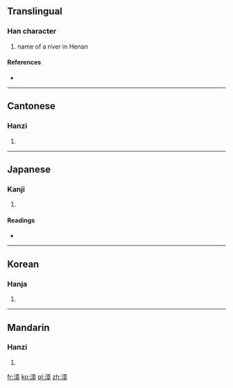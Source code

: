 ==Translingual==

===Han character===
{{Han char|rn=85|rad=水|as=11|sn=14|four=3014<sub>6</sub>|canj=水卜廿十 (EYTJ)}}

# name of a river in Henan

====References====
* {{Han ref|kx=0647.090|dkj=18174|dj=1057.080|hdz=31728.030|uh=6F33|ud=28467|bh=BA73|bd=47731}}

----

==Cantonese==

===Hanzi===
{{yue-hanzi|jyut=|y=jeung1}}

# {{defn|Cantonese|sort=水11}}

----

==Japanese==

===Kanji===
{{ja-kanji|grade=|rs=水11}}

# {{defn|Japanese|sort=水11}}

====Readings====
* {{ja-readings|on=[[しょう]] (shō)|kun=[[ささえる]] (sasaeru)}}

----

==Korean==

===Hanja===
{{ko-hanja|hangeul=장|eumhun=|rv=jang|mr=chang|y=cang}}

# {{defn|Korean|sort=水11}}

----

==Mandarin==

===Hanzi===
{{cmn-hanzi|pin=[[chán]] ([[chan2]]), [[jiān]] ([[jian1]]), [[qián]] ([[qian2]]), [[zhāng]] ([[zhang1]])|wg=ch'an<sup>2</sup>, chien<sup>1</sup>, ch'ien<sup>2</sup>, chang<sup>1</sup>}}

# {{defn|Mandarin|sort=水11}}

[[fr:漳]]
[[ko:漳]]
[[pl:漳]]
[[zh:漳]]
